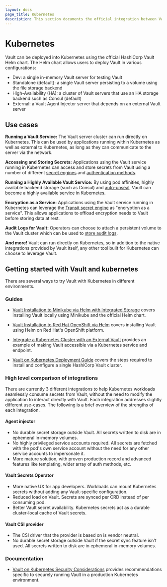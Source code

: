 ```yaml
---
layout: docs
page_title: Kubernetes
description: This section documents the official integration between Vault and Kubernetes.
---
```

<!-- TODO: clarify if this will be supported by OpenBao -->
# Kubernetes

Vault can be deployed into Kubernetes using the official HashiCorp Vault Helm chart.
The Helm chart allows users to deploy Vault in various configurations:

- Dev: a single in-memory Vault server for testing Vault
- Standalone (default): a single Vault server persisting to a volume using the file storage backend
- High-Availability (HA): a cluster of Vault servers that use an HA storage backend such as Consul (default)
- External: a Vault Agent Injector server that depends on an external Vault server

## Use cases

**Running a Vault Service:** The Vault server cluster can run directly on Kubernetes.
This can be used by applications running within Kubernetes as well as external to
Kubernetes, as long as they can communicate to the server via the network.

**Accessing and Storing Secrets:** Applications using the Vault service running in
Kubernetes can access and store secrets from Vault using a number of different
[secret engines](/docs/secrets) and [authentication methods](/docs/auth).

**Running a Highly Available Vault Service:** By using pod affinities, highly available
backend storage (such as Consul) and [auto-unseal](/docs/concepts/seal#auto-unseal),
Vault can become a highly available service in Kubernetes.

**Encryption as a Service:** Applications using the Vault service running in Kubernetes
can leverage the [Transit secret engine](/docs/secrets/transit)
as "encryption as a service". This allows applications to offload encryption needs
to Vault before storing data at rest.

**Audit Logs for Vault:** Operators can choose to attach a persistent volume
to the Vault cluster which can be used to [store audit logs](/docs/audit).

**And more!** Vault can run directly on Kubernetes, so in addition to the
native integrations provided by Vault itself, any other tool built for
Kubernetes can choose to leverage Vault.

## Getting started with Vault and kubernetes

There are several ways to try Vault with Kubernetes in different environments.

### Guides

- [Vault Installation to Minikube via Helm with Integrated Storage](/tutorials/kubernetes/kubernetes-minikube-raft) covers installing Vault locally using Minikube and the official Helm chart.

- [Vault Installation to Red Hat OpenShift via Helm](/tutorials/kubernetes/kubernetes-openshift) covers installing Vault using Helm on Red Hat's OpenShift platform.

- [Integrate a Kubernetes Cluster with an External Vault](/tutorials/kubernetes/kubernetes-external-vault) provides an example of making Vault accessible via a Kubernetes service and endpoint.

- [Vault on Kubernetes Deployment Guide](/tutorials/kubernetes/kubernetes-raft-deployment-guide) covers the steps required to install and configure a single HashiCorp Vault cluster.

### High level comparison of integrations

There are currently 3 different integrations to help Kubernetes workloads seamlessly consume secrets from Vault, without the need to modify the application to interact directly with Vault. Each integration addresses slightly different use-cases. The following is a brief overview of the strengths of each integration.

#### Agent injector

- No durable secret storage outside Vault. All secrets written to disk are in ephemeral in-memory volumes.
- No highly privileged service accounts required. All secrets are fetched with the pod's own service account without the need for any other service accounts to impersonate it.
- More mature solution, with proven production record and advanced features like templating,
  wider array of auth methods, etc.

#### Vault Secrets Operator

- More native UX for app developers. Workloads can mount Kubernetes secrets without adding any Vault-specific configuration.
- Reduced load on Vault. Secrets are synced per CRD instead of per consuming pod.
- Better Vault secret availability. Kubernetes secrets act as a durable cluster-local cache of Vault secrets.

#### Vault CSI provider

- The CSI driver that the provider is based on is vendor neutral.
- No durable secret storage outside Vault if the secret sync feature isn't used. All secrets written to disk are in ephemeral in-memory volumes.

### Documentation

- [Vault on Kubernetes Security Considerations](/tutorials/kubernetes/kubernetes-security-concerns) provides recommendations specific to securely running Vault in a production Kubernetes environment.
